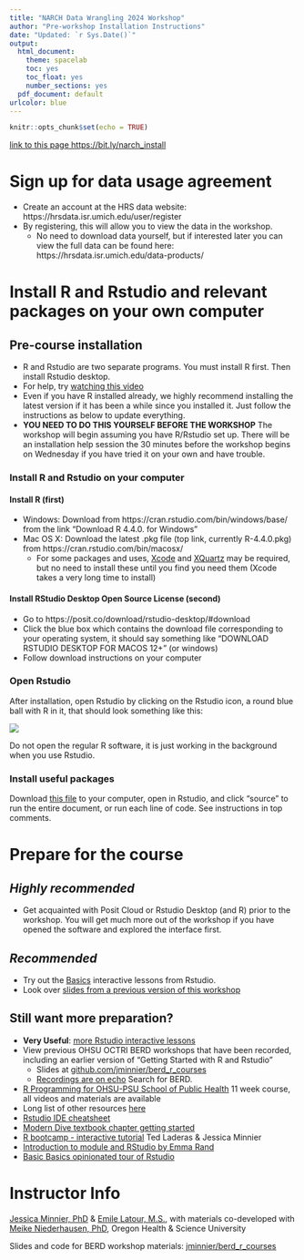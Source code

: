 ```yaml
---
title: "NARCH Data Wrangling 2024 Workshop"
author: "Pre-workshop Installation Instructions"
date: "Updated: `r Sys.Date()`"
output: 
  html_document: 
    theme: spacelab
    toc: yes
    toc_float: yes
    number_sections: yes
  pdf_document: default
urlcolor: blue
---
```


```r
knitr::opts_chunk$set(echo = TRUE)
```

[link to this page https://bit.ly/narch_install](https://bit.ly/narch_install)

# Sign up for data usage agreement

- Create an account at the HRS data website: https://hrsdata.isr.umich.edu/user/register
- By registering, this will allow you to view the data in the workshop. 
    + No need to download data yourself, but if interested later you can view the full data can be found here: https://hrsdata.isr.umich.edu/data-products/

# Install R and Rstudio and relevant packages on your own computer

## Pre-course installation

- R and Rstudio are two separate programs. You must install R first. Then install Rstudio desktop. 
- For help, try [watching this video](https://www.youtube.com/watch?v=kOQDdJZ7Hl4&feature=youtu.be)
- Even if you have R installed already, we highly recommend installing the latest version if it has been a while since you installed it. Just follow the instructions as below to update everything.
- **YOU NEED TO DO THIS YOURSELF BEFORE THE WORKSHOP** The workshop will begin assuming you have R/Rstudio set up. There will be an installation help session the 30 minutes before the workshop begins on Wednesday if you have tried it on your own and have trouble.

### Install R and Rstudio on your computer

#### Install **R** (first)

- Windows: Download from https://cran.rstudio.com/bin/windows/base/ from the link "Download R 4.4.0. for Windows"
- Mac OS X: Download the latest .pkg file (top link, currently R-4.4.0.pkg) from https://cran.rstudio.com/bin/macosx/
    * For some packages and uses, [Xcode](https://apps.apple.com/us/app/xcode/id497799835?mt=12) and [XQuartz](https://www.xquartz.org/) may be required, but no need to install these until you find you need them (Xcode takes a very long time to install)
    
#### Install **RStudio Desktop** Open Source License (second)

- Go to https://posit.co/download/rstudio-desktop/#download
- Click the blue box which contains the download file corresponding to your operating system, it should say something like "DOWNLOAD RSTUDIO DESKTOP FOR MACOS 12+" (or windows)
- Follow download instructions on your computer

<!-- <a href="https://posit.co/download/rstudio-desktop/#download"><img src="img/install_rstudio.png" width="40%" height="40%"></a> -->

### Open Rstudio

After installation, open Rstudio by clicking on the Rstudio icon, a round blue ball with R in it, that should look something like this:

![](img/rstudiologo.png)

Do not open the regular R software, it is just working in the background when you use Rstudio.

### Install useful packages

Download [this file](https://drive.google.com/file/d/1hXjogasVkIVjYzuT6eu0lb4Vf-JAzQsW/view?usp=sharing) to your computer, open in Rstudio, and click "source" to run the entire document, or run each line of code. See instructions in top comments.



# Prepare for the course

## *Highly recommended*

- Get acquainted with Posit Cloud or Rstudio Desktop (and R) prior to the workshop. You will get much more out of the workshop if you have opened the software and explored the interface first.

## *Recommended*

- Try out the [Basics](https://posit.cloud/learn/recipes) interactive lessons from Rstudio.
- Look over [slides from a previous version of this workshop](https://jminnier-berd-r-courses.netlify.app/01-getting-started-v2/01_getting_started_slides.html)

## Still want more preparation?

- **Very Useful**: [more Rstudio interactive lessons](https://posit.cloud/learn/recipes)
- View previous OHSU OCTRI BERD workshops that have been recorded, including an earlier version of "Getting Started with R and Rstudio"
    + Slides at [github.com/jminnier/berd_r_courses](https://github.com/jminnier/berd_r_courses)
    + [Recordings are on echo](https://echo360.org/section/92a2f8fb-2467-48ab-bc03-d983f7945137/public) Search for BERD.
- [R Programming for OHSU-PSU School of Public Health](https://sph-r-programming-2022.netlify.app/) 11 week course, all videos and materials are available
- Long list of other resources [here](https://github.com/jminnier/awesome-rstats/blob/master/learn-r.md)
- [Rstudio IDE cheatsheet](https://posit.co/wp-content/uploads/2022/10/rstudio-ide-1.pdf)
- [Modern Dive textbook chapter getting started](https://moderndive.com/1-getting-started.html)
- [R bootcamp - interactive tutorial](https://r-bootcamp.netlify.com/) Ted Laderas & Jessica Minnier
- [Introduction to module and RStudio by Emma Rand](http://www-users.york.ac.uk/~er13/17C%20-%202018/pracs/01IntroductionToModuleAndRStudio.html)
- [Basic Basics opinionated tour of Rstudio](https://rladiessydney.org/courses/ryouwithme/01-basicbasics-0/)

# Instructor Info

[Jessica Minnier, PhD](http://jessicaminnier.com/) & [Emile Latour, M.S.](https://www.ohsu.edu/knight-cancer-institute/biostatistics-shared-resource), with materials co-developed with [Meike Niederhausen, PhD](https://ohsu-psu-sph.org/faculty-2/faculty-directory/?cn-s=niederhausen&cn-cat=), 
Oregon Health & Science University

Slides and code for BERD workshop materials: [jminnier/berd_r_courses](https://github.com/jminnier/berd_r_courses)


